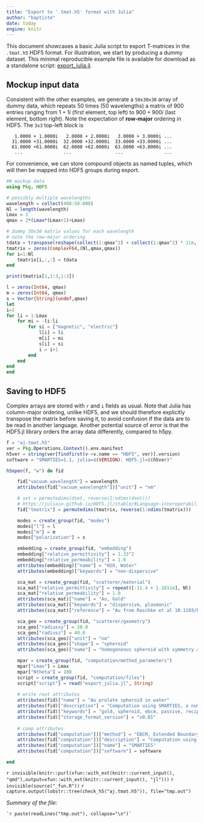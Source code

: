 ```yaml
---
title: "Export to '.tmat.h5' format with Julia"
author: "baptiste"
date: today
engine: knitr
---
```


This document showcases a basic Julia script to export T-matrices in the `.tmat.h5` HDF5 format. For illustration, we start by producing a dummy dataset. This minimal reproducible example file is available for download as a standalone script: [export_julia.jl](export_julia.jl).

## Mockup input data

Consistent with the other examples, we generate a `50x30x30` array of dummy data, which repeats 50 times (50 wavelengths) a matrix of 900 entries ranging from $1+1i$ (first element, top left) to $900 + 900i$ (last element, bottom right). Note the expectation of **row-major** ordering in HDF5. The `3x3` top-left block is

```
   1.0000 + 1.0000i   2.0000 + 2.0000i   3.0000 + 3.0000i ...
  31.0000 +31.0000i  32.0000 +32.0000i  33.0000 +33.0000i ...
  61.0000 +61.0000i  62.0000 +62.0000i  63.0000 +63.0000i ...
   ...               ...                ...               ...
```

For convenience, we can store compound objects as named tuples, which will then be mapped into HDF5 groups during export. 

```julia
## mockup data
using Pkg, HDF5

# possibly multiple wavelengths
wavelength = collect(400:50:800)
Nl = length(wavelength)
Lmax = 3
qmax = 2*(Lmax*(Lmax+1)+Lmax)

# dummy 30x30 matrix values for each wavelength
# note the row-major ordering
tdata = transpose(reshape(collect(1:qmax^2) + collect(1:qmax^2) * 1im, (qmax,qmax)))
tmatrix = zeros(ComplexF64,(Nl,qmax,qmax))
for i=1:Nl
    tmatrix[i,:,:] = tdata
end

print(tmatrix[1,1:3,1:3])

l = zeros(Int64, qmax)
m = zeros(Int64, qmax)
s = Vector{String}(undef,qmax)
let
i=1
for li = 1:Lmax
    for mi = -li:li
        for si = ["magnetic", "electric"]
            l[i] = li
            m[i] = mi
            s[i] = si
            i = i+1
        end
    end
end
end

```


## Saving to HDF5

Complex arrays are stored with `r` and `i` fields as usual. Note that Julia has column-major ordering, unlike HDF5, and we should therefore explicitly transpose the matrix before saving it, to avoid confusion if the data are to be read in another language. Another potential source of error is that the HDF5.jl library orders the array data differently, compared to h5py.

```julia
f = "aj.tmat.h5"
ver = Pkg.Operations.Context().env.manifest
h5ver = string(ver[findfirst(v->v.name == "HDF5", ver)].version)
software = "SMARTIES=1.1, julia=$(VERSION), HDF5.jl=$(h5ver)"

h5open(f, "w") do fid

    fid["vacuum_wavelength"] = wavelength
    attributes(fid["vacuum_wavelength"])["unit"] = "nm"

    # set = permutedims(dset, reverse(1:ndims(dset)))
    # https://juliaio.github.io/HDF5.jl/stable/#Language-interoperability-with-row-and-column-major-order-arrays
    fid["tmatrix"] = permutedims(tmatrix, reverse(1:ndims(tmatrix)))

    modes = create_group(fid, "modes") 
    modes["l"] = l
    modes["m"] = m
    modes["polarization"] = s

    embedding = create_group(fid, "embedding") 
    embedding["relative_permittivity"] = 1.33^2
    embedding["relative_permeability"] = 1.0
    attributes(embedding)["name"] = "H2O, Water"
    attributes(embedding)["keywords"] = "non-dispersive"

    sca_mat = create_group(fid, "scatterer/material") 
    sca_mat["relative_permittivity"] = repeat([-11.4 + 1.181im], Nl)
    sca_mat["relative_permeability"] = 1.0
    attributes(sca_mat)["name"] = "Au, Gold"
    attributes(sca_mat)["keywords"] = "dispersive, plasmonic"
    attributes(sca_mat)["reference"] = "Au from Raschke et al 10.1103/PhysRevB.86.235147"

    sca_geo = create_group(fid, "scatterer/geometry") 
    sca_geo["radiusxy"] = 20.0
    sca_geo["radiusz"] = 40.0
    attributes(sca_geo)["unit"] = "nm"
    attributes(sca_geo)["shape"] = "spheroid"
    attributes(sca_geo)["name"] = "homogeneous spheroid with symmetry axis z"

    mpar = create_group(fid, "computation/method_parameters") 
    mpar["Lmax"] = Lmax
    mpar["Ntheta"] = 100
    script = create_group(fid, "computation/files") 
    script["script"] = read("export_julia.jl", String)
    
    # write root attributes
    attributes(fid)["name"] = "Au prolate spheroid in water"
    attributes(fid)["description"] = "Computation using SMARTIES, a numerically robust EBCM implementation for spheroids"
    attributes(fid)["keywords"] = "gold, spheroid, ebcm, passive, reciprocal, czinfinity, mirrorxyz"    
    attributes(fid)["storage_format_version"] = "v0.01"
    
    # comp attributes
    attributes(fid["computation"])["method"] = "EBCM, Extended Boundary Condition Method"
    attributes(fid["computation"])["description"] = "Computation using SMARTIES, a numerically robust EBCM implementation for spheroids"
    attributes(fid["computation"])["name"] = "SMARTIES"
    attributes(fid["computation"])["software"] = software

end

```


<!-- export the code into standalone file -->
`r invisible(knitr::purl(xfun::with_ext(knitr::current_input(), "qmd"),output=xfun::with_ext(knitr::current_input(), "jl")))`
`r invisible(source("_fun.R"))`
`r capture.output(lobstr::tree(check_h5("aj.tmat.h5")), file="tmp.out")`

_Summary of the file:_

```
`r paste(readLines("tmp.out"), collapse="\n")`
```



